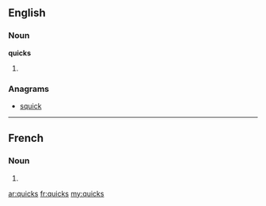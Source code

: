 ==English==

===Noun===
'''quicks'''

# {{plural of|quick}}

===Anagrams===
* [[squick#English|squick]]

----

==French==

===Noun===
{{infl|fr|plural}} {{m|p}}

# {{plural of|quick|lang=fr}}

[[ar:quicks]]
[[fr:quicks]]
[[my:quicks]]
